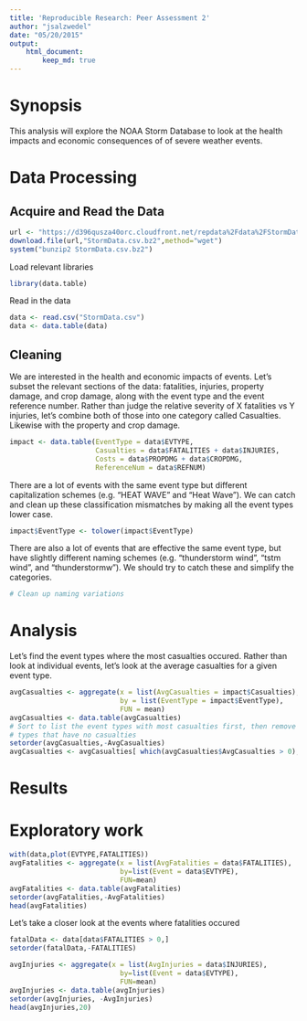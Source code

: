 ```yaml
---
title: 'Reproducible Research: Peer Assessment 2'
author: "jsalzwedel"
date: "05/20/2015"
output: 
    html_document:
        keep_md: true
---
```


# Synopsis
This analysis will explore the NOAA Storm Database to look at the health impacts
and economic consequences of of severe weather events.


# Data Processing

## Acquire and Read the Data
```r
url <- "https://d396qusza40orc.cloudfront.net/repdata%2Fdata%2FStormData.csv.bz2"
download.file(url,"StormData.csv.bz2",method="wget")
system("bunzip2 StormData.csv.bz2")
```

Load relevant libraries
```r
library(data.table)
```

Read in the data
```r
data <- read.csv("StormData.csv")
data <- data.table(data)
```


## Cleaning

We are interested in the health and economic impacts of events. Let's subset the
relevant sections of the data: fatalities, injuries, property damage, and crop 
damage, along with the event type and the event reference number.  Rather than 
judge the relative severity of X fatalities vs Y injuries, let's combine both of 
those into one category called Casualties.  Likewise with the property and
crop damage.

```r
impact <- data.table(EventType = data$EVTYPE,
                     Casualties = data$FATALITIES + data$INJURIES,
                     Costs = data$PROPDMG + data$CROPDMG,
                     ReferenceNum = data$REFNUM)
```

There are a lot of events with the same event type but different capitalization
schemes (e.g. "HEAT WAVE" and "Heat Wave").  We can catch and clean up these
classification mismatches by making all the event types lower case.

```r
impact$EventType <- tolower(impact$EventType)
```

There are also a lot of events that are effective the same event type, but have
slightly different naming schemes (e.g. "thunderstorm wind", "tstm wind", and 
"thunderstormw").  We should try to catch these and simplify the categories.

```r
# Clean up naming variations
```

# Analysis

Let's find the event types where the most casualties occured.  Rather than look
at individual events, let's look at the average casualties for a given event
type.

```r
avgCasualties <- aggregate(x = list(AvgCasualties = impact$Casualties),
                           by = list(EventType = impact$EventType),
                           FUN = mean)
avgCasualties <- data.table(avgCasualties)
# Sort to list the event types with most casualties first, then remove event
# types that have no casualties
setorder(avgCasualties,-AvgCasualties)
avgCasualties <- avgCasualties[ which(avgCasualties$AvgCasualties > 0), ]
```



# Results









# Exploratory work
```r
with(data,plot(EVTYPE,FATALITIES))
avgFatalities <- aggregate(x = list(AvgFatalities = data$FATALITIES),
                           by=list(Event = data$EVTYPE),
                           FUN=mean)
avgFatalities <- data.table(avgFatalities)
setorder(avgFatalities,-AvgFatalities)
head(avgFatalities)
```

Let's take a closer look at the events where fatalities occured
```r
fatalData <- data[data$FATALITIES > 0,]
setorder(fatalData,-FATALITIES)
```


```r
avgInjuries <- aggregate(x = list(AvgInjuries = data$INJURIES),
                           by=list(Event = data$EVTYPE),
                           FUN=mean)
avgInjuries <- data.table(avgInjuries)
setorder(avgInjuries, -AvgInjuries)
head(avgInjuries,20)
```
